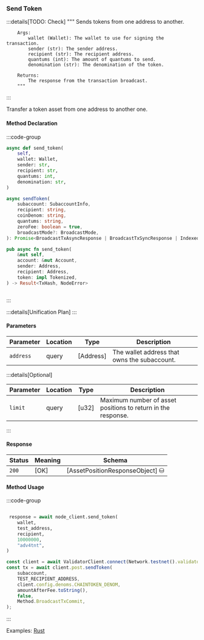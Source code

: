 ### Send Token

:::details[TODO: Check]
        """
        Sends tokens from one address to another.

        Args:
            wallet (Wallet): The wallet to use for signing the transaction.
            sender (str): The sender address.
            recipient (str): The recipient address.
            quantums (int): The amount of quantums to send.
            denomination (str): The denomination of the token.

        Returns:
            The response from the transaction broadcast.
        """
:::

Transfer a token asset from one address to another one.

#### Method Declaration

:::code-group

```python [Python]
async def send_token(
    self,
    wallet: Wallet,
    sender: str,
    recipient: str,
    quantums: int,
    denomination: str,
)
```

```typescript [TypeScript]
async sendToken(
    subaccount: SubaccountInfo,
    recipient: string,
    coinDenom: string,
    quantums: string,
    zeroFee: boolean = true,
    broadcastMode?: BroadcastMode,
): Promise<BroadcastTxAsyncResponse | BroadcastTxSyncResponse | IndexedTx>
```

```rust [Rust]
pub async fn send_token(
    &mut self,
    account: &mut Account,
    sender: Address,
    recipient: Address,
    token: impl Tokenized,
) -> Result<TxHash, NodeError>
```

```url [API]
```

:::

:::details[Unification Plan]
:::

#### Parameters

| Parameter           | Location | Type               | Description                                                           |
| ------------------- | -------- | ------------------ | --------------------------------------------------------------------- |
| `address`           | query    | [Address]          | The wallet address that owns the subaccount.                          |

:::details[Optional]

| Parameter                     | Location | Type                      | Description                                                  |
| ----------------------------- | -------- | ------------------------- | ------------------------------------------------------------ |
| `limit`                       | query    | [u32]                     | Maximum number of asset positions to return in the response. |

:::

#### Response

| Status | Meaning     | Schema                          |
| ------ | ----------- | ------------------------------- |
| `200`  | [OK]        | [AssetPositionResponseObject] ⛁ |

#### Method Usage

:::code-group

```rust [Rust]
```

```python [Python]
 response = await node_client.send_token(
    wallet,
    test_address,
    recipient,
    10000000,
    "adv4tnt",
)
```

```typescript [TypeScript]
const client = await ValidatorClient.connect(Network.testnet().validatorConfig);
const tx = await client.post.sendToken(
    subaccount,
    TEST_RECIPIENT_ADDRESS,
    client.config.denoms.CHAINTOKEN_DENOM,
    amountAfterFee.toString(),
    false,
    Method.BroadcastTxCommit,
);
```

:::

Examples: [Rust]


[Rust]: https://github.com/dydxprotocol/v4-clients/blob/main/v4-client-rs/client/examples/send_token.rs
